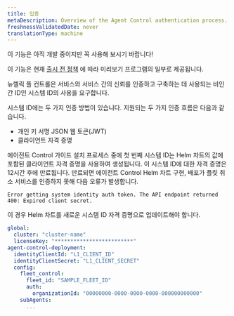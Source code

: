 ```yaml
---
title: 입증
metaDescription: Overview of the Agent Control authentication process.
freshnessValidatedDate: never
translationType: machine
---
```


<Callout title="시사">
  이 기능은 아직 개발 중이지만 꼭 사용해 보시기 바랍니다!

  이 기능은 현재 [출시 전 정책](/docs/licenses/license-information/referenced-policies/new-relic-pre-release-policy) 에 따라 미리보기 프로그램의 일부로 제공됩니다.
</Callout>

뉴렐릭 플 컨트롤은 서비스와 서비스 간의 신뢰를 인증하고 구축하는 데 사용되는 비인간 ID인 시스템 ID의 사용을 요구합니다.

시스템 ID에는 두 가지 인증 방법이 있습니다. 지원되는 두 가지 인증 흐름은 다음과 같습니다.

* 개인 키 서명 JSON 웹 토큰(JWT)
* 클라이언트 자격 증명

에이전트 Control 가이드 설치 프로세스 중에 첫 번째 시스템 ID는 Helm 차트의 값에 포함된 클라이언트 자격 증명을 사용하여 생성됩니다. 이 시스템 ID에 대한 자격 증명은 12시간 후에 만료됩니다. 만료되면 에이전트 Control Helm 차트 구현, 배포가 플릿 취소 서비스를 인증하지 못해 다음 오류가 발생합니다.

```
Error getting system identity auth token. The API endpoint returned 400: Expired client secret.
```

이 경우 Helm 차트를 새로운 시스템 ID 자격 증명으로 업데이트해야 합니다.

```yaml
global:
  cluster: "cluster-name"
  licenseKey: "*************************"
agent-control-deployment:
  identityClientId: "L1_CLIENT_ID"
  identityClientSecret: "L1_CLIENT_SECRET"
  config:
    fleet_control:
      fleet_id: "SAMPLE_FLEET_ID"
      auth:
        organizationId: "00000000-0000-0000-0000-000000000000"
    subAgents:
      ...
```